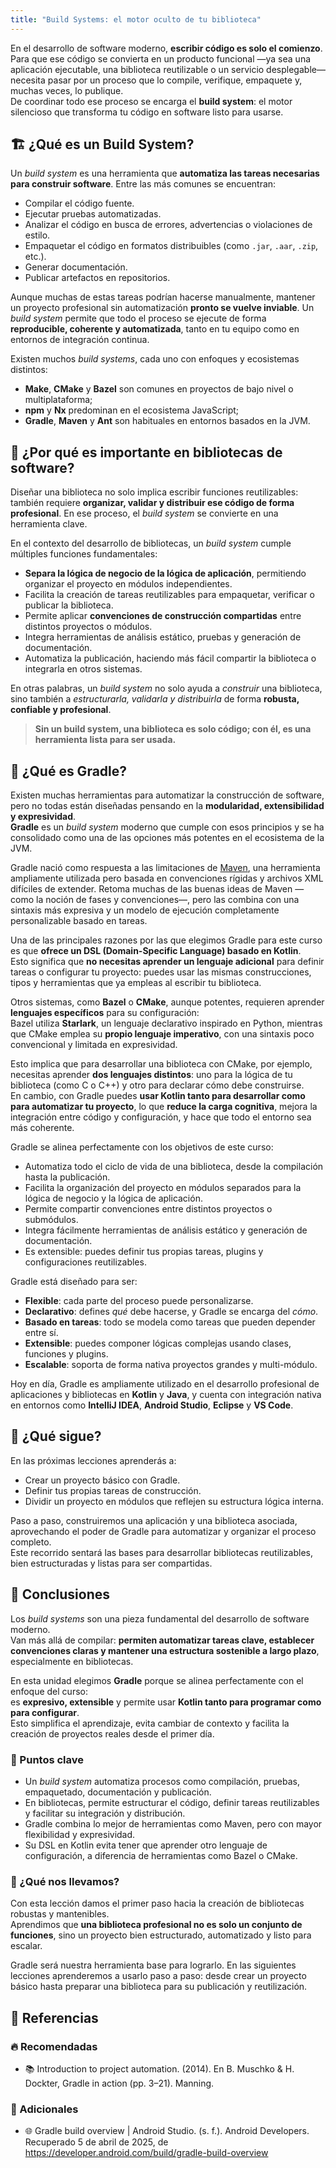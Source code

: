 ```yaml
---
title: "Build Systems: el motor oculto de tu biblioteca"
---
```


<ReadingTime />

En el desarrollo de software moderno, **escribir código es solo el comienzo**. Para que ese código se convierta en un producto funcional —ya sea una aplicación ejecutable, una biblioteca reutilizable o un servicio desplegable— necesita pasar por un proceso que lo compile, verifique, empaquete y, muchas veces, lo publique.  
De coordinar todo ese proceso se encarga el **build system**: el motor silencioso que transforma tu código en software listo para usarse.

## 🏗️ ¿Qué es un Build System?

Un *build system* es una herramienta que **automatiza las tareas necesarias para construir software**. Entre las más comunes se encuentran:

- Compilar el código fuente.  
- Ejecutar pruebas automatizadas.  
- Analizar el código en busca de errores, advertencias o violaciones de estilo.  
- Empaquetar el código en formatos distribuibles (como `.jar`, `.aar`, `.zip`, etc.).  
- Generar documentación.  
- Publicar artefactos en repositorios.

Aunque muchas de estas tareas podrían hacerse manualmente, mantener un proyecto profesional sin automatización **pronto se vuelve inviable**. Un *build system* permite que todo el proceso se ejecute de forma **reproducible, coherente y automatizada**, tanto en tu equipo como en entornos de integración continua.

Existen muchos *build systems*, cada uno con enfoques y ecosistemas distintos:  

- **Make**, **CMake** y **Bazel** son comunes en proyectos de bajo nivel o multiplataforma;  
- **npm** y **Nx** predominan en el ecosistema JavaScript;  
- **Gradle**, **Maven** y **Ant** son habituales en entornos basados en la JVM.

## 🧰 ¿Por qué es importante en bibliotecas de software?

Diseñar una biblioteca no solo implica escribir funciones reutilizables: también requiere **organizar, validar y distribuir ese código de forma profesional**. En ese proceso, el *build system* se convierte en una herramienta clave.

En el contexto del desarrollo de bibliotecas, un *build system* cumple múltiples funciones fundamentales:

- **Separa la lógica de negocio de la lógica de aplicación**, permitiendo organizar el proyecto en módulos independientes.
- Facilita la creación de tareas reutilizables para empaquetar, verificar o publicar la biblioteca.
- Permite aplicar **convenciones de construcción compartidas** entre distintos proyectos o módulos.
- Integra herramientas de análisis estático, pruebas y generación de documentación.
- Automatiza la publicación, haciendo más fácil compartir la biblioteca o integrarla en otros sistemas.

En otras palabras, un *build system* no solo ayuda a *construir* una biblioteca, sino también a *estructurarla, validarla y distribuirla* de forma **robusta, confiable y profesional**.

> **Sin un build system, una biblioteca es solo código; con él, es una herramienta lista para ser usada.**

## 🐘 ¿Qué es Gradle?

Existen muchas herramientas para automatizar la construcción de software, pero no todas están diseñadas pensando en la **modularidad, extensibilidad y expresividad**.  
**Gradle** es un *build system* moderno que cumple con esos principios y se ha consolidado como una de las opciones más potentes en el ecosistema de la JVM.

Gradle nació como respuesta a las limitaciones de [Maven](https://maven.apache.org/), una herramienta ampliamente utilizada pero basada en convenciones rígidas y archivos XML difíciles de extender. Retoma muchas de las buenas ideas de Maven —como la noción de fases y convenciones—, pero las combina con una sintaxis más expresiva y un modelo de ejecución completamente personalizable basado en tareas.

Una de las principales razones por las que elegimos Gradle para este curso es que **ofrece un DSL (Domain-Specific Language) basado en Kotlin**.  
Esto significa que **no necesitas aprender un lenguaje adicional** para definir tareas o configurar tu proyecto: puedes usar las mismas construcciones, tipos y herramientas que ya empleas al escribir tu biblioteca.

Otros sistemas, como **Bazel** o **CMake**, aunque potentes, requieren aprender **lenguajes específicos** para su configuración:  
Bazel utiliza **Starlark**, un lenguaje declarativo inspirado en Python, mientras que CMake emplea su **propio lenguaje imperativo**, con una sintaxis poco convencional y limitada en expresividad.

Esto implica que para desarrollar una biblioteca con CMake, por ejemplo, necesitas aprender **dos lenguajes distintos**: uno para la lógica de tu biblioteca (como C o C++) y otro para declarar cómo debe construirse.  
En cambio, con Gradle puedes **usar Kotlin tanto para desarrollar como para automatizar tu proyecto**, lo que **reduce la carga cognitiva**, mejora la integración entre código y configuración, y hace que todo el entorno sea más coherente.

Gradle se alinea perfectamente con los objetivos de este curso:

- Automatiza todo el ciclo de vida de una biblioteca, desde la compilación hasta la publicación.  
- Facilita la organización del proyecto en módulos separados para la lógica de negocio y la lógica de aplicación.  
- Permite compartir convenciones entre distintos proyectos o submódulos.  
- Integra fácilmente herramientas de análisis estático y generación de documentación.  
- Es extensible: puedes definir tus propias tareas, plugins y configuraciones reutilizables.

Gradle está diseñado para ser:

- **Flexible**: cada parte del proceso puede personalizarse.  
- **Declarativo**: defines *qué* debe hacerse, y Gradle se encarga del *cómo*.  
- **Basado en tareas**: todo se modela como tareas que pueden depender entre sí.  
- **Extensible**: puedes componer lógicas complejas usando clases, funciones y plugins.  
- **Escalable**: soporta de forma nativa proyectos grandes y multi-módulo.

Hoy en día, Gradle es ampliamente utilizado en el desarrollo profesional de aplicaciones y bibliotecas en **Kotlin** y **Java**, y cuenta con integración nativa en entornos como **IntelliJ IDEA**, **Android Studio**, **Eclipse** y **VS Code**.

## 🚧 ¿Qué sigue?

En las próximas lecciones aprenderás a:

- Crear un proyecto básico con Gradle.  
- Definir tus propias tareas de construcción.  
- Dividir un proyecto en módulos que reflejen su estructura lógica interna.

Paso a paso, construiremos una aplicación y una biblioteca asociada, aprovechando el poder de Gradle para automatizar y organizar el proceso completo.  
Este recorrido sentará las bases para desarrollar bibliotecas reutilizables, bien estructuradas y listas para ser compartidas.

## 🎯 Conclusiones

Los *build systems* son una pieza fundamental del desarrollo de software moderno.  
Van más allá de compilar: **permiten automatizar tareas clave, establecer convenciones claras y mantener una estructura sostenible a largo plazo**, especialmente en bibliotecas.

En esta unidad elegimos **Gradle** porque se alinea perfectamente con el enfoque del curso:  
es **expresivo, extensible** y permite usar **Kotlin tanto para programar como para configurar**.  
Esto simplifica el aprendizaje, evita cambiar de contexto y facilita la creación de proyectos reales desde el primer día.

### 🔑 Puntos clave

- Un *build system* automatiza procesos como compilación, pruebas, empaquetado, documentación y publicación.
- En bibliotecas, permite estructurar el código, definir tareas reutilizables y facilitar su integración y distribución.
- Gradle combina lo mejor de herramientas como Maven, pero con mayor flexibilidad y expresividad.
- Su DSL en Kotlin evita tener que aprender otro lenguaje de configuración, a diferencia de herramientas como Bazel o CMake.

### 🧰 ¿Qué nos llevamos?

Con esta lección damos el primer paso hacia la creación de bibliotecas robustas y mantenibles.  
Aprendimos que **una biblioteca profesional no es solo un conjunto de funciones**, sino un proyecto bien estructurado, automatizado y listo para escalar.

Gradle será nuestra herramienta base para lograrlo. En las siguientes lecciones aprenderemos a usarlo paso a paso: desde crear un proyecto básico hasta preparar una biblioteca para su publicación y reutilización.

## 📖 Referencias

### 🔥 Recomendadas

- 📚 Introduction to project automation. (2014). En B. Muschko & H. Dockter, Gradle in action (pp. 3–21). Manning.

### 🔹 Adicionales

- 🌐 Gradle build overview | Android Studio. (s. f.). Android Developers. Recuperado 5 de abril de 2025, de https://developer.android.com/build/gradle-build-overview
